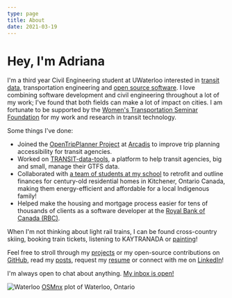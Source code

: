 ```yaml
---
type: page
title: About
date: 2021-03-19
---
```


# Hey, I'm Adriana

I'm a third year Civil Engineering student at UWaterloo interested in [transit data](posts/gtfs-101), transportation engineering and [open source software](https://github.com/AdrianaCeric). I love combining software development and civil engineering throughout a lot of my work; I've found that both fields can make a lot of impact on cities.
I am fortunate to be supported by the [Women's Transportation Seminar Foundation](https://www.wtsinternational.org/wts-foundation/about/mission) for my work and research in transit technology.

Some things I've done:

- Joined the [OpenTripPlanner Project](http://www.opentripplanner.org/) at [Arcadis](https://www.arcadis.com/) to improve trip planning accessibility for transit agencies.
- Worked on [TRANSIT-data-tools](https://mtc-datatools.readthedocs.io/en/stable/), a platform to help transit agencies, big and small, manage their GTFS data.
- Collaborated with [a team of students at my school](https://www.warriorhome.ca/) to retrofit and outline finances for century-old residential homes in Kitchener, Ontario Canada, making them energy-efficient and affordable for a local Indigenous family!
- Helped make the housing and mortgage process easier for tens of thousands of clients as a software developer at the [Royal Bank of Canada (RBC)](https://www.rbc.com/about-rbc.html).

When I'm not thinking about light rail trains, I can be found cross-country skiing, booking train tickets, listening to KAYTRANADA or [painting](/art)!

Feel free to stroll through my [projects](/projects) or my open-source contributions on [GitHub](https://github.com/AdrianaCeric), read my [posts](/posts), request my [resume](mailto:adriana.ceric@gmail.com) or connect with me on [LinkedIn](https://www.linkedin.com/in/adriana-ceric/)!

I'm always open to chat about anything. [My inbox is open!](mailto:adriana.ceric@gmail.com)

![Waterloo](images/waterloo2.png)
[OSMnx](https://osmnx.readthedocs.io/en/stable/) plot of Waterloo, Ontario
